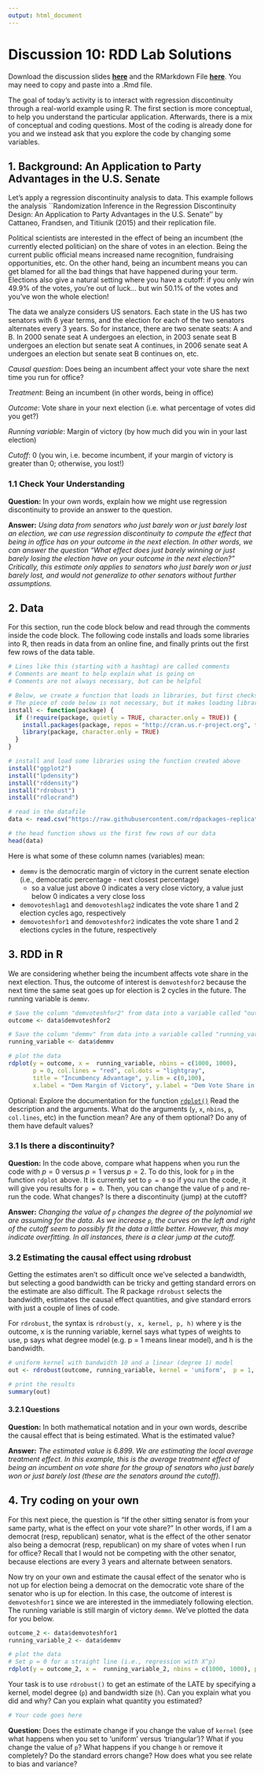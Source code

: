 ```yaml
---
output: html_document
---
```


# Discussion 10: RDD Lab Solutions {-}

Download the discussion slides [**here**]() and the RMarkdown File [**here**](assets/discussions/rdd_lab.Rmd). You may need to copy and paste into a .Rmd file.

The goal of today's activity is to interact with regression discontinuity through a real-world example using R. The first section is more conceptual, to help you understand the particular application. Afterwards, there is a mix of conceptual and coding questions. Most of the coding is already done for you and we instead ask that you explore the code by changing some variables.

## 1. Background: An Application to Party Advantages in the U.S. Senate {-}
Let's apply a regression discontinuity analysis to data. This example follows the analysis ``Randomization Inference in the Regression Discontinuity Design: An Application to Party Advantages in the U.S. Senate'' by Cattaneo, Frandsen, and Titiunik (2015) and their replication file.

Political scientists are interested in the effect of being an incumbent (the currently elected politician) on the share of votes in an election. Being the current public official means increased name recognition, fundraising opportunities, etc. On the other hand, being an incumbent means you can get blamed for all the bad things that have happened during your term. Elections also give a natural setting where you have a cutoff: if you only win 49.9% of the votes, you're out of luck... but win 50.1% of the votes and you've won the whole election!

The data we analyze considers US senators. Each state in the US has two senators with 6 year terms, and the election for each of the two senators alternates every 3 years. So for instance, there are two senate seats: A and B. In 2000 senate seat A undergoes an election, in 2003 senate seat B undergoes an election but senate seat A continues, in 2006 senate seat A undergoes an election but senate seat B continues on, etc. 

_Causal question_: Does being an incumbent affect your vote share the next time you run for office?

_Treatment_: Being an incumbent (in other words, being in office)

_Outcome_: Vote share in your next election (i.e. what percentage of votes did you get?)

_Running variable_: Margin of victory (by how much did you win in your last election)

_Cutoff_: 0 (you win, i.e. become incumbent, if your margin of victory is greater than 0; otherwise, you lost!)

### 1.1 Check Your Understanding {-}

**Question:** In your own words, explain how we might use regression discontinuity to provide an answer to the question. 

**Answer:** *Using data from senators who just barely won or just barely lost an election, we can use regression discontinuity to compute the effect that being in office has on your outcome in the next election. In other words, we can answer the question "What effect does just barely winning or just barely losing the election have on your outcome in the next election?" Critically, this estimate only applies to senators who just barely won or just barely lost, and would not generalize to other senators without further assumptions.*

## 2. Data {-}
For this section, run the code block below and read through the comments inside the code block. The following code installs and loads some libraries into R, then reads in data from an online fine, and finally prints out the first few rows of the data table.

```r
# Lines like this (starting with a hashtag) are called comments
# Comments are meant to help explain what is going on
# Comments are not always necessary, but can be helpful

# Below, we create a function that loads in libraries, but first checks if it is installed
# The piece of code below is not necessary, but it makes loading libraries more convenient 
install <- function(package) {
  if (!require(package, quietly = TRUE, character.only = TRUE)) {
    install.packages(package, repos = "http://cran.us.r-project.org", type = "binary")
    library(package, character.only = TRUE)
  }
}

# install and load some libraries using the function created above
install("ggplot2")
install("lpdensity")
install("rddensity")
install("rdrobust")
install("rdlocrand")

# read in the datafile
data <- read.csv("https://raw.githubusercontent.com/rdpackages-replication/CIT_2020_CUP/master/CIT_2020_CUP_senate.csv")

# the head function shows us the first few rows of our data
head(data)
```
Here is what some of these column names (variables) mean:

- `demmv` is the democratic margin of victory in the current senate election (i.e., democratic percentage - next closest percentage)
    - so a value just above 0 indicates a very close victory, a value just below 0 indicates a very close loss
- `demovoteshlag1` and `demovoteshlag2` indicates the vote share 1 and 2 election cycles ago, respectively
- `demovoteshfor1` and `demovoteshfor2` indicates the vote share 1 and 2 elections cycles in the future, respectively


## 3. RDD in R {-}
We are considering whether being the incumbent affects vote share in the next election. Thus, the outcome of interest is `demvoteshfor2` because the next time the same seat goes up for election is 2 cycles in the future. The running variable is `demmv`.

```r
# Save the column "demvoteshfor2" from data into a variable called "outcome"
outcome <- data$demvoteshfor2

# Save the column "demmv" from data into a variable called "running_variable"
running_variable <- data$demmv

# plot the data
rdplot(y = outcome, x =  running_variable, nbins = c(1000, 1000), 
       p = 0, col.lines = "red", col.dots = "lightgray", 
       title = "Incumbency Advantage", y.lim = c(0,100), 
       x.label = "Dem Margin of Victory", y.label = "Dem Vote Share in next election")
```

Optional: Explore the documentation for the function [`rdplot()`](https://rdrr.io/cran/rdrobust/man/rdplot.html) Read the description and the arguments. What do the arguments (`y`, `x`, `nbins`, `p`, `col.lines`, etc) in the function mean? Are any of them optional? Do any of them have default values?

### 3.1 Is there a discontinuity? {-}
**Question:** In the code above, compare what happens when you run the code with $p=0$ versus $p=1$ versus $p=2$. To do this, look for `p` in the function `rdplot` above. It is currently set to `p = 0` so if you run the code, it will give you results for `p = 0`. Then, you can change the value of `p` and re-run the code. What changes? Is there a discontinuity (jump) at the cutoff?

**Answer:** *Changing the value of `p` changes the degree of the polynomial we are assuming for the data. As we increase `p`, the curves on the left and right of the cutoff seem to possibly fit the data a little better. However, this may indicate overfitting. In all instances, there is a clear jump at the cutoff.*


### 3.2 Estimating the causal effect using rdrobust {-}
Getting the estimates aren't so difficult once we've selected a bandwidth, but selecting a good bandwidth can be tricky and getting standard errors on the estimate are also difficult. The R package `rdrobust` selects the bandwidth, estimates the causal effect quantities, and give standard errors with just a couple of lines of code. 

For `rdrobust`, the syntax is `rdrobust(y, x, kernel, p, h)` where y is the outcome, x is the running variable, kernel says what types of weights to use, p says what degree model (e.g. p = 1 means linear model), and h is the bandwidth. 

```r
# uniform kernel with bandwidth 10 and a linear (degree 1) model
out <- rdrobust(outcome, running_variable, kernel = 'uniform',  p = 1, h = 10)

# print the results
summary(out)
```

#### 3.2.1 Questions {-}
**Question:** In both mathematical notation and in your own words, describe the causal effect that is being estimated. What is the estimated value?

**Answer:** *The estimated value is 6.899. We are estimating the local average treatment effect. In this example, this is the average treatment effect of being an incumbent on vote share for the group of senators who just barely won or just barely lost (these are the senators around the cutoff).* 

## 4. Try coding on your own {-}

For this next piece, the question is "If the other sitting senator is from your same party, what is the effect on your vote share?" In other words, if I am a democrat (resp, republican) senator, what is the effect of the other senator also being a democrat (resp, republican) on my share of votes when I run for office? Recall that I would not be competing with the other senator, because elections are every 3 years and alternate between senators.

Now try on your own and estimate the causal effect of the senator who is not up for election being a democrat on the democratic vote share of the senator who is up for election. In this case, the outcome of interest is `demvoteshfor1` since we are interested in the immediately following election. The running variable is still margin of victory `demmn`. We've plotted the data for you below. 
```r
outcome_2 <- data$demvoteshfor1
running_variable_2 <- data$demmv

# plot the data
# Set p = 0 for a straight line (i.e., regression with X^p)
rdplot(y = outcome_2, x =  running_variable_2, nbins = c(1000, 1000), p = 0, col.lines = "red", col.dots = "lightgray", title = "Incumbency Advantage", y.lim = c(0,100), x.label = "Dem Margin of Victory", y.label = "Dem Vote Share in next election")

```

Your task is to use `rdrobust()` to get an estimate of the LATE by specifying a kernel, model degree (`p`) and bandwidth size (`h`). Can you explain what you did and why? Can you explain what quantity you estimated?

```r
# Your code goes here
```


**Question:** Does the estimate change if you change the value of `kernel` (see what happens when you set to 'uniform' versus 'triangular')? What if you change the value of `p`? What happens if you change `h` or remove it completely? Do the standard errors change? How does what you see relate to bias and variance?

